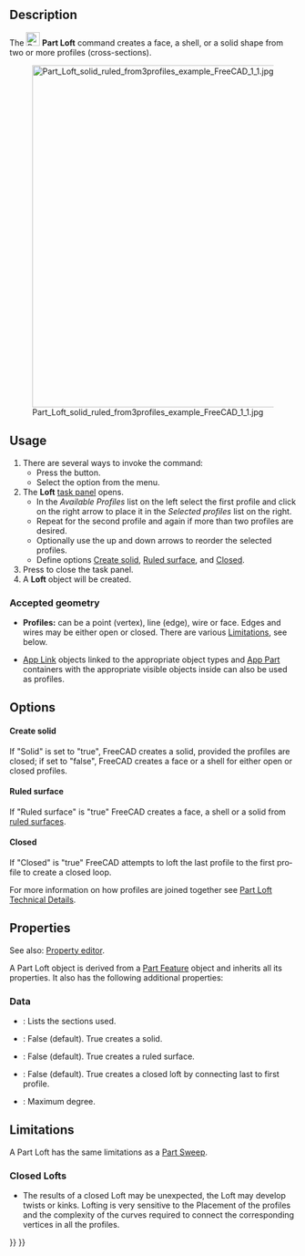<languages/>

<div lang="en" dir="ltr" class="mw-content-ltr">
{{Docnav
|[[Part_RuledSurface|RuledSurface]]
|[[Part_Sweep|Sweep]]
|[[Part_Workbench|Part]]
|IconL=Part_RuledSurface.svg
|IconR=Part_Sweep.svg
|IconC=Workbench_Part.svg
}}
</div>

<div lang="en" dir="ltr" class="mw-content-ltr">
{{GuiCommand
|Name=Part Loft
|MenuLocation=Part → Loft...
|Workbenches=[[Part_Workbench|Part]]
|Version=0.13
|SeeAlso=[[Part_Sweep|Part Sweep]]
}}
</div>

<div lang="en" dir="ltr" class="mw-content-ltr">
==Description==
</div>

<div lang="en" dir="ltr" class="mw-content-ltr">
The [[Image:Part_Loft.svg|24px]] '''Part Loft''' command creates a face, a shell, or a solid shape from two or more profiles (cross-sections).
</div>

[[File:Part_Loft_solid_ruled_from3profiles_example_FreeCAD_1_1.jpg|600px]]
<div lang="en" dir="ltr" class="mw-content-ltr">
{{Caption|Loft from three profiles which are two [[Part_Circle|Part Circles]] and one [[Part_Ellipse|Part Ellipse]]. Parameters are Solid "True" and Ruled "True".}}
</div>

<div lang="en" dir="ltr" class="mw-content-ltr">
==Usage==
</div>

<div lang="en" dir="ltr" class="mw-content-ltr">
# There are several ways to invoke the command:
#* Press the {{Button|[[Image:Part_Loft.svg|16px]] [[Part_Loft|Loft...]]}} button.
#* Select the {{MenuCommand|Part → [[Image:Part_Loft.svg|16px]] Loft...}} option from the menu.
# The '''Loft''' [[Task_panel|task panel]] opens.
#* In the ''Available Profiles'' list on the left select the first profile and click on the right arrow to place it in the ''Selected profiles'' list on the right.
#* Repeat for the second profile and again if more than two profiles are desired.
#* Optionally use the up and down arrows to reorder the selected profiles.
#* Define options [[#Data|Create solid]], [[#Data|Ruled surface]], and [[#Data|Closed]].
# Press {{Button|OK}} to close the task panel.
# A '''Loft''' object will be created.
</div>

<div lang="en" dir="ltr" class="mw-content-ltr">
===Accepted geometry===
</div>

<div lang="en" dir="ltr" class="mw-content-ltr">
* '''Profiles:''' can be a point (vertex), line (edge), wire or face. Edges and wires may be either open or closed. There are various [[#Limitations|Limitations]], see below.
</div>

<div lang="en" dir="ltr" class="mw-content-ltr">
* [[App_Link|App Link]] objects linked to the appropriate object types and [[App_Part|App Part]] containers with the appropriate visible objects inside can also be used as profiles. {{Version|0.20}}
</div>

<div lang="en" dir="ltr" class="mw-content-ltr">
==Options==
</div>

<div lang="en" dir="ltr" class="mw-content-ltr">
====Create solid====
</div>

<div lang="en" dir="ltr" class="mw-content-ltr">
If "Solid" is set to "true", FreeCAD creates a solid, provided the profiles are closed; if set to "false", FreeCAD creates a face or a shell for either open or closed profiles.
</div>

<div lang="en" dir="ltr" class="mw-content-ltr">
====Ruled surface====
</div>

<div lang="en" dir="ltr" class="mw-content-ltr">
If "Ruled surface" is "true" FreeCAD creates a face, a shell or a solid from [http://en.wikipedia.org/wiki/Ruled_surface ruled surfaces].
</div>

<div lang="en" dir="ltr" class="mw-content-ltr">
====Closed====
</div>

<div lang="en" dir="ltr" class="mw-content-ltr">
If "Closed" is "true" FreeCAD attempts to loft the last profile to the first profile to create a closed loop.
</div>  

<div lang="en" dir="ltr" class="mw-content-ltr">
For more information on how profiles are joined together see [[Part_Loft_Technical_Details|Part Loft Technical Details]].
</div>

<div lang="en" dir="ltr" class="mw-content-ltr">
==Properties==
</div>

<div lang="en" dir="ltr" class="mw-content-ltr">
See also: [[Property_editor|Property editor]].
</div>

<div lang="en" dir="ltr" class="mw-content-ltr">
A Part Loft object is derived from a [[Part_Feature|Part Feature]] object and inherits all its properties. It also has the following additional properties:
</div>

<div lang="en" dir="ltr" class="mw-content-ltr">
===Data===
</div>

<div lang="en" dir="ltr" class="mw-content-ltr">
{{TitleProperty|Loft}}
</div>

<div lang="en" dir="ltr" class="mw-content-ltr">
* {{PropertyData|Sections|LinkList}}: Lists the sections used.
* {{PropertyData|Solid|Bool}}: False (default). True creates a solid.
* {{PropertyData|Ruled|Bool}}: False (default). True creates a ruled surface.
* {{PropertyData|Closed|Bool}}: False (default). True creates a closed loft by connecting last to first profile.
* {{PropertyData|Max Degree|IntegerConstraint}}: Maximum degree.
</div>

<div lang="en" dir="ltr" class="mw-content-ltr">
==Limitations==
</div>

<div lang="en" dir="ltr" class="mw-content-ltr">
A Part Loft has the same limitations as a [[Part_Sweep#Limitations|Part Sweep]].
</div>

<div lang="en" dir="ltr" class="mw-content-ltr">
=== Closed Lofts ===
</div>

<div lang="en" dir="ltr" class="mw-content-ltr">
* The results of a closed Loft may be unexpected, the Loft may develop twists or kinks. Lofting is very sensitive to the Placement of the profiles and the complexity of the curves required to connect the corresponding vertices in all the profiles.
</div>


<div lang="en" dir="ltr" class="mw-content-ltr">
{{Docnav
|[[Part_RuledSurface|RuledSurface]]
|[[Part_Sweep|Sweep]]
|[[Part_Workbench|Part]]
|IconL=Part_RuledSurface.svg
|IconR=Part_Sweep.svg
|IconC=Workbench_Part.svg
}}
</div>

{{Part Tools navi{{#translation:}}}}
{{Userdocnavi{{#translation:}}}}